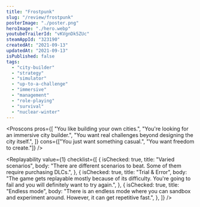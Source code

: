 ```yaml
---
title: "Frostpunk"
slug: "/review/frostpunk"
posterImage: "./poster.png"
heroImage: "./hero.webp"
youtubeTrailerId: "vKVgnDk5ZUc"
steamAppId: "323190"
createdAt: "2021-09-13"
updatedAt: "2021-09-13"
isPublished: false
tags:
  - "city-builder"
  - "strategy"
  - "simulator"
  - "up-to-a-challenge"
  - "immersive"
  - "management"
  - "role-playing"
  - "survival"
  - "nuclear-winter"
---
```


<Proscons
  pros={[
    "You like building your own cities.",
    "You're looking for an immersive city builder.",
    "You want real challenges beyond designing the city itself.",
  ]}
  cons={["You just want something casual.", "You want freedom to create."]}
/>

<Section className="mt-10" title="Worth mentioning...">
  <List
    className="mt-5"
    items={[
      {
        mood: "kudos",
        content: "The UI is slick.",
      },
      {
        mood: "positive",
        content:
          "You have to make moral choices that really impact your psychological.",
      },
    ]}
  />
</Section>

<Replayability
  value={1}
  checklist={[
    {
      isChecked: true,
      title: "Varied scenarios",
      body: "There are different scenarios to beat. Some of them require purchasing DLCs.",
    },
    {
      isChecked: true,
      title: "Trial & Error",
      body: "The game gets replayable mostly because of its difficulty. You're going to fail and you will definitely want to try again.",
    },
    {
      isChecked: true,
      title: "Endless mode",
      body: "There is an endless mode where you can sandbox and experiment around. However, it can get repetitive fast.",
    },
  ]}
/>
